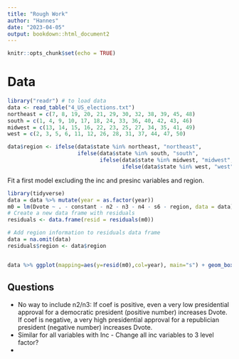```yaml
---
title: "Rough Work"
author: "Hannes"
date: "2023-04-05"
output: bookdown::html_document2
---
```


```r
knitr::opts_chunk$set(echo = TRUE)
```

# Data

```r
library("readr") # to load data
data <- read_table("4_US_elections.txt")
northeast = c(7, 8, 19, 20, 21, 29, 30, 32, 38, 39, 45, 48)
south = c(1, 4, 9, 10, 17, 18, 24, 33, 36, 40, 42, 43, 46)
midwest = c(13, 14, 15, 16, 22, 23, 25, 27, 34, 35, 41, 49)
west = c(2, 3, 5, 6, 11, 12, 26, 28, 31, 37, 44, 47, 50)

data$region <- ifelse(data$state %in% northeast, "northeast",
                      ifelse(data$state %in% south, "south",
                             ifelse(data$state %in% midwest, "midwest",
                                    ifelse(data$state %in% west, "west", NA))))

```


Fit a first model excluding the inc and presinc variables and region.
```r
library(tidyverse)
data = data %>% mutate(year = as.factor(year))
m0 = lm(Dvote ~ . - constant - n2 - n3 - n4 - s6 - region, data = data)
# Create a new data frame with residuals
residuals <- data.frame(resid = residuals(m0))

# Add region information to residuals data frame
data = na.omit(data)
residuals$region <- data$region


data %>% ggplot(mapping=aes(y=resid(m0),col=year), main="s") + geom_boxplot() + labs(caption="Figure: Residuals grouped by tree.") + theme(plot.caption = element_text(size=18))
```


## Questions

* No way to include n2/n3: If coef is positive, even a very low presidential approval for a democratic president (positive number) increases Dvote. If coef is negative, a very high presidential approval for a republician president (negative number) increases Dvote.
* Similar for all variables with Inc - Change all inc variables to 3 level factor?
* 
